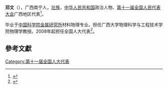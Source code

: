 '''邓文'''（{{bd|1965年||}}），广西南宁人，[[壮族|壮族]]，[[中华人民共和国|中华人民共和国]]政治人物、[[第十一届全国人民代表大会|第十一届全国人民代表大会]]广西地区代表<ref>{{cite web|author=新华网|title=第十一届全国人大代表|url=http://news.xinhuanet.com/ziliao/2008-03/03/content_7708230.htm?node=36628|publisher=新华网|accessdate=2014-01-07|archive-date=2014-01-10|archive-url=https://web.archive.org/web/20140110211415/http://news.xinhuanet.com/ziliao/2008-03/03/content_7708230.htm?node=36628|dead-url=no}}</ref>。

毕业于[[中国科学院金属研究所|中国科学院金属研究所]]材料物理专业。担任广西大学物理科学与工程技术学院物理学教授。2008年起担任全国人大代表<ref>{{cite news|title=全国人大代表信息-邓文|url= http://210.82.31.1:8084/delegate/viewDelegate.action?dbid=111957|accessdate=2013-04-05|newspaper=全国人大网|archive-url=https://web.archive.org/web/20140522070019/http://www.npc.gov.cn/delegate/viewDelegate.action?dbid=111957|archive-date=2014-05-22|dead-url=yes}}</ref>。

==參考文獻==
{{reflist}}
[[Category:第十一届全国人大代表|Category:第十一届全国人大代表]]